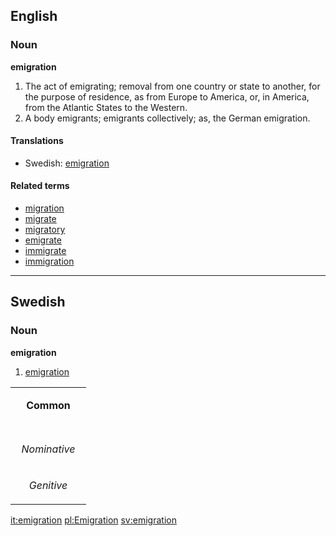 ==English==
===Noun===

'''emigration'''

#The act of emigrating; removal from one country or state to another, for the purpose of residence, as from Europe to America, or, in America, from the Atlantic States to the Western.
#A body emigrants; emigrants collectively; as, the German emigration.

====Translations====
*Swedish: [[emigration#Swedish|emigration]]

====Related terms====
*[[migration]]
*[[migrate]]
*[[migratory]]
*[[emigrate]]
*[[immigrate]]
*[[immigration]]

----
==Swedish==
===Noun===
'''emigration'''

#[[emigration#English|emigration]]

{| border=1 cellspacing=0
| bgcolor="#FFFFF0" colspan=5 align=center | '''Common'''
|-
|- bgcolor="#FFFFF0" align=center
! rowspan=2 | 
| colspan=2 width=105| Singular 
| colspan=2 | Plural
|- bgcolor="#FFFFF0" align=center
| width=105 | ''Indefinite'' 
| width=105 | ''Definite'' 
| width=105 |  ''Indefinite'' 
|  width=105 | ''Definite''
|- align=center
| width=105 bgcolor="#FFFFF0" | ''Nominative'' 
| [[emigration]]
| [[emigrationen]]
| [[emigrationer]]
| [[emigrationerna]]
|- align=center
| width=105 bgcolor="#FFFFF0" | ''Genitive'' 
| [[emigrations]]
| [[emigrationens]]
| [[emigrationers]]
| [[emigrationernas]]
|}

[[it:emigration]]
[[pl:Emigration]]
[[sv:emigration]]